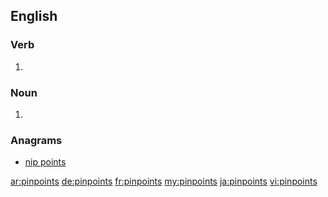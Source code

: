 ==English==

===Verb===
{{head|en}}

# {{en-third-person singular of|pinpoint}}

===Noun===
{{head|en|plural}}
# {{plural of|pinpoint|lang=en}}

===Anagrams===
* [[nip points#English|nip points]]

[[ar:pinpoints]]
[[de:pinpoints]]
[[fr:pinpoints]]
[[my:pinpoints]]
[[ja:pinpoints]]
[[vi:pinpoints]]